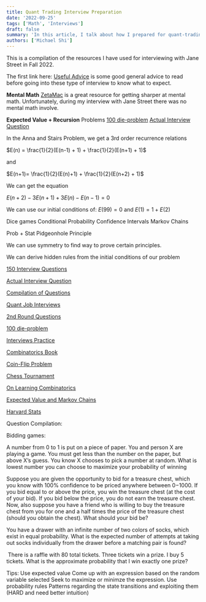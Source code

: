 ```yaml
---
title: Quant Trading Interview Preparation
date: '2022-09-25'
tags: ['Math', 'Interviews']
draft: false
summary: 'In this article, I talk about how I prepared for quant-trading interviews'
authors: ['Michael Shi']
---
```


This is a compilation of the resources I have used for interviewing with Jane Street in Fall 2022. 

The first link here:  [Useful Advice](https://www.wallstreetoasis.com/forum/trading/jane-street-capital-first-round-phone-interview) is some good general advice to read before going into these type of interview to know what to expect.

**Mental Math**
	[ZetaMac](https://arithmetic.zetamac.com/game?key=a7220a92) is a great resource for getting sharper at mental math. Unfortunately, during my interview with Jane Street there was no mental math involve.

**Expected Value + Recursion**
Problems
	[100 die-problem](https://math.stackexchange.com/questions/465651/expected-value-of-game-involving-100-sided-die/465668)
	[Actual Interview Question](https://quantnet.com/threads/jane-street-interview-questions.3039/)

In the Anna and Stairs Problem, we get a 3rd order recurrence relations

$E(n)  = \frac{1}{2}(E(n-1) + 1) + \frac{1}{2}(E(n+1) + 1)$

and 

$E(n+1)= \frac{1}{2}(E(n)+1) + \frac{1}{2}(E(n+2) + 1)$

We can get the equation

$E(n+2) - 3E(n+1) + 3E(n) - E(n-1) = 0$

We can use our initial conditions of:
$E(99) = 0$ and $E(1) = 1 + E(2)$
	
	
Dice games
Conditional Probability
Confidence Intervals 
Markov Chains



Prob + Stat
Pidgeonhole Principle 


We can use symmetry to find way to prove certain principles.

We can derive hidden rules from the initial conditions of our problem 

[150 Interview Questions](http://www.fepress.org/wp-content/uploads/2019/12/150iqs-second_ed-fifteen_questions_solutions.pdf)

[Actual Interview Question](https://quantnet.com/threads/jane-street-interview-questions.3039/)

[Compilation of Questions](https://www.glassdoor.com/Interview/quant-trading-intern-interview-questions-SRCH_KO0,20.htm) 

[Quant Job Interviews](https://github.com/geniayuan/datasciencecoursera/blob/master/%5BMark%20Joshi%5DQuant%20Job%20Interview%20Questions%20And%20Answers.pdf)

[2nd Round Questions](https://quantnet.com/threads/jane-street-capital-second-round-interview.12565/)

[100 die-problem](https://math.stackexchange.com/questions/465651/expected-value-of-game-involving-100-sided-die/465668)

[Interviews Practice](https://medium.com/@camdenko/quant-trader-intern-interview-guide-for-beginners-pt-2-first-round-fcacbc3ed3c1)

[Combinatorics Book](http://julio.staff.ipb.ac.id/files/2015/02/Ross_8th_ed_English.pdf)

[Coin-Flip Problem](https://math.stackexchange.com/questions/1839496/expected-number-of-tosses-to-get-3-consecutive-heads)

[Chess Tournament](https://math.stackexchange.com/questions/3492258/cannot-make-sense-of-chess-tournament-solution)

[On Learning Combinatorics](https://www.reddit.com/r/math/comments/ptzuvc/how_can_i_actually_go_about_learning/)

[Expected Value and Markov Chains](http://www.aquatutoring.org/ExpectedValueMarkovChains.pdf)

[Harvard Stats](https://projects.iq.harvard.edu/files/stat110/files/strategic_practice_and_homework_2.pdf)




Question Compilation:

Bidding games:

A number from 0 to 1 is put on a piece of paper. You and person X are playing a game. You must get less than the number on the paper, but above X’s guess. You know X chooses to pick a number at random. What is lowest number you can choose to maximize your probability of winning

Suppose you are given the opportunity to bid for a treasure chest, which you know with 100% confidence to be priced anywhere between $0-$1000. If you bid equal to or above the price, you win the treasure chest (at the cost of your bid). If you bid below the price, you do not earn the treasure chest. Now, also suppose you have a friend who is willing to buy the treasure chest from you for one and a half times the price of the treasure chest (should you obtain the chest). What should your bid be?

You have a drawer with an infinite number of two colors of socks, which exist in equal probability. What is the expected number of attempts at taking out socks individually from the drawer before a matching pair is found?

 There is a raffle with 80 total tickets. Three tickets win a prize. I buy 5 tickets. What is the approximate probability that I win exactly one prize?

Tips: 
Use expected value
Come up with an expression based on the random variable selected
Seek to maximize or minimze the expression.
Use probability rules
Patterns regarding the state transitions and exploiting them (HARD and need better intuition)

